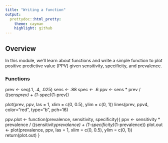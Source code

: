 ```yaml
---
title: "Writing a function"
output:
  prettydoc::html_pretty:
    theme: cayman
    highlight: github
---
```


## Overview

In this module, we'll learn about functions and write a simple function to plot
positive predictive value (PPV) given sensitivity, specificity, and prevalence.

### Functions

prev <- seq(.1, .4, .025)
sens <- .88
spec <- .6
ppv <- sens * prev / ((sens*prev) + (1-spec)*(1-prev))

plot(prev, ppv, las = 1, xlim = c(0, 0.5), ylim = c(0, 1))
lines(prev, ppv4, color="red", type="b", pch=16)

ppv.plot <- function(prevalence, sensitivity, specificity){
  ppv <- sensitivity * prevalence /
    ((sensitivity*prevalence) + (1-specificity)*(1-prevalence))
  plot.out <- plot(prevalence, ppv, las = 1, xlim = c(0, 0.5), ylim = c(0, 1))
 return(plot.out)
}